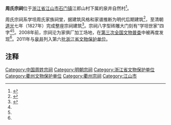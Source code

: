 {{文物保护单位
| 级别 = 省级
| 省区市 = 浙江省
| 图片 = 
| 名称 = 周氏宗祠
| 编号 = 6-366
| 分类 = 
| 所在 = [[江山市|江山市]][[石门镇_(江山市)|石门镇镇]]
| 时代 = 
| 登录 = 2011年
}}

'''周氏宗祠'''位于[[浙江省|浙江省]][[江山市|江山市]][[石门镇_(江山市)|石门镇]]江郎山村下属的泉井自然村<ref>{{Cite web |url=http://jsnews.zjol.com.cn/jsxww/system/2013/05/22/016461683.shtml |title=石门镇江郎山村：江郎与须女|accessdate=2017-03-09 |author= |date=2013-05-22 |work= |publisher=江山新闻网|language=Zh-hans }}</ref>。

周氏宗祠系学坦周氏家族祠堂，据建筑风格和家谱推断为明代后期建筑<ref name="a1">{{Cite web |url=http://www.zjww.gov.cn/news/2009-04-07/173686086.shtml |title=江山市一处普查新发现周氏宗祠得到妥善保护 |accessdate=2017-03-09 |author=周晓东 |date=2009-04-07 |work= |publisher=浙江文物网 |language=Zh-hans }}{{Dead link|date=2019年10月 |bot=InternetArchiveBot |fix-attempted=yes }}</ref>，至清朝[[道光|道光]]七年（1827年）完成整座宗祠建筑<ref name="a2">{{Cite web |url=http://edu.qz828.com/system/2010/12/06/010292083.shtml |title=泉井流长 |accessdate=2017-03-09 |author= |date=2010-12-06 |work=责任编辑：占奕璐 |publisher=衢州新闻网——教育频道 |language=Zh-hans |archive-url=https://web.archive.org/web/20110714200814/http://edu.qz828.com/system/2010/12/06/010292083.shtml |archive-date=2011-07-14 |dead-url=yes }}</ref>。宗祠八字型砖雕大门刻有“学坦世家”四字<ref name="a1"/><ref name="a2"/>。2008年前，宗祠沦为家俱厂加工场地，在[[第三次全国文物普查|第三次全国文物普查]]中被再度发现<ref name="a1"/>。2011年与[[泉井|泉井]]列入第六批[[浙江省文物保护单位|浙江省文物保护单位]]。

== 注释 ==

{{Reflist|2}}

{{衢州市境内的浙江省文物保护单位}}
[[Category:中国周姓宗祠|Category:中国周姓宗祠]]
[[Category:明朝宗祠|Category:明朝宗祠]]
[[Category:浙江省文物保护单位|Category:浙江省文物保护单位]]
[[Category:衢州文物保护单位|Category:衢州文物保护单位]]
[[Category:衢州宗祠|Category:衢州宗祠]]
[[Category:江山市|Category:江山市]]